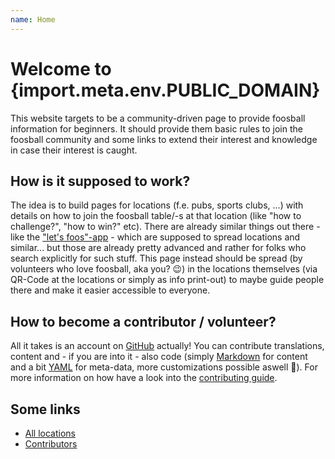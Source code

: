 ```yaml
---
name: Home
---
```


# Welcome to {import.meta.env.PUBLIC_DOMAIN}

This website targets to be a community-driven page to provide foosball information for beginners.
It should provide them basic rules to join the foosball community and some links to extend their interest and knowledge in case their interest is caught.

## How is it supposed to work?

The idea is to build pages for locations (f.e. pubs, sports clubs, ...) with details on how to join the foosball table/-s at that location (like "how to challenge?", "how to win?" etc).
There are already similar things out there - like the ["let's foos"-app] - which are supposed to spread locations and similar...
but those are already pretty advanced and rather for folks who search explicitly for such stuff.
This page instead should be spread (by volunteers who love foosball, aka you? 😉) in the locations themselves (via QR-Code at the locations or simply as info print-out) to maybe guide people there
and make it easier accessible to everyone.

## How to become a contributor / volunteer?

All it takes is an account on [GitHub] actually!
You can contribute translations, content and - if you are into it - also code (simply [Markdown] for content and a bit [YAML] for meta-data, more customizations possible aswell 👀).
For more information on how have a look into the [contributing guide].

## Some links

- [All locations]
- [Contributors]

["let's foos"-app]: https://lets-foos.com/
[GitHub]: https://github.com/
[Markdown]: https://github.github.com/gfm/
[YAML]: https://yaml.org/
[contributing guide]: https://github.com/steve-py96/foosball.fyi/blob/main/CONTRIBUTING.md
[All locations]: /all-locations
[Contributors]: /contributors
